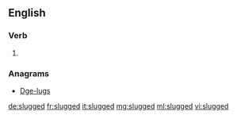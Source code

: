 ==English==

===Verb===
{{head|en|verb form}}

# {{en-past of|slug}}

===Anagrams===
* [[Dge-lugs#English|Dge-lugs]]

[[de:slugged]]
[[fr:slugged]]
[[it:slugged]]
[[mg:slugged]]
[[ml:slugged]]
[[vi:slugged]]